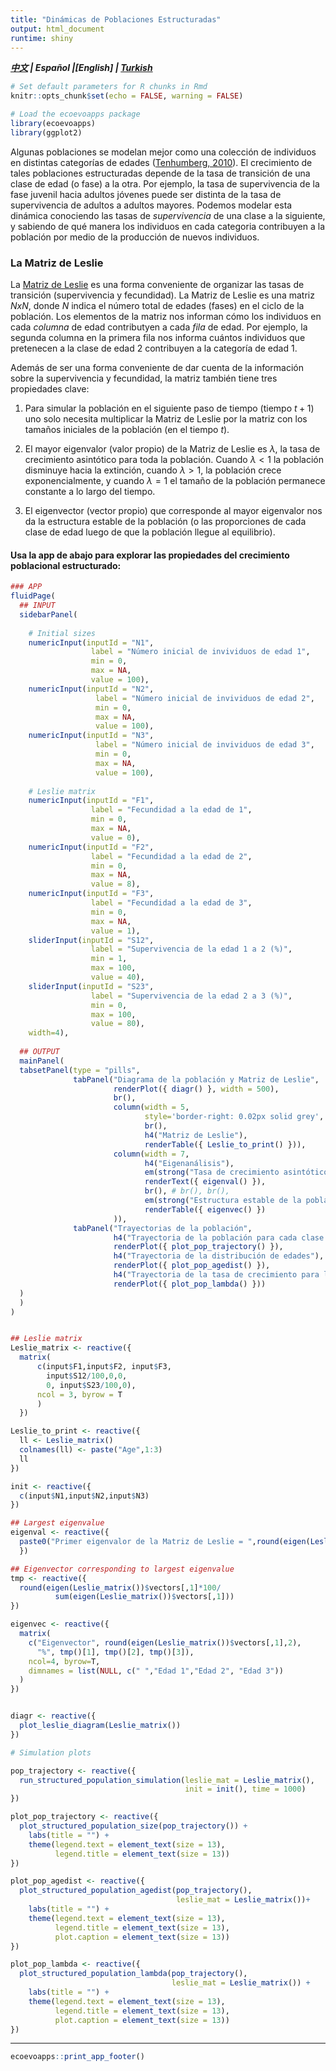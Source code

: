 ```yaml
---
title: "Dinámicas de Poblaciones Estructuradas"
output: html_document
runtime: shiny
---
```


***[中文](https://ecoevoapps.shinyapps.io/structured_population_dynamics_ch/) | Español |[English] | [Turkish](https://ecoevoapps.shinyapps.io/structured_population_dynamics_tr/) ***

```r
# Set default parameters for R chunks in Rmd
knitr::opts_chunk$set(echo = FALSE, warning = FALSE)

# Load the ecoevoapps package
library(ecoevoapps)
library(ggplot2)
```

Algunas poblaciones se modelan mejor como una colección de individuos en distintas categorías de edades ([Tenhumberg, 2010](https://www.nature.com/scitable/knowledge/library/ignoring-population-structure-can-lead-to-erroneous-15128671/)). El crecimiento de tales poblaciones estructuradas depende de la tasa de transición de una clase de edad (o fase) a la otra. Por ejemplo, la tasa de supervivencia de la fase juvenil hacia adultos jóvenes puede ser distinta de la tasa de supervivencia de adultos a adultos mayores. Podemos modelar esta dinámica conociendo las tasas de *supervivencia* de una clase a la siguiente, y sabiendo de qué manera los individuos en cada categoria contribuyen a la población por medio de la producción de nuevos individuos.

### La Matriz de Leslie

La [Matriz de Leslie](https://en.wikipedia.org/wiki/Leslie_matrix) es una forma conveniente de organizar las tasas de transición (supervivencia y fecundidad). La Matriz de Leslie es una matriz $NxN$, donde $N$ indica el número total de edades (fases) en el ciclo de la población. Los elementos de la matriz nos informan cómo los individuos en cada *columna* de edad contributyen a cada *fila* de edad. Por ejemplo, la segunda columna en la primera fila nos informa cuántos individuos que pretenecen a la clase de edad 2 contribuyen a la categoría de edad 1. 

Además de ser una forma conveniente de dar cuenta de la información sobre la supervivencia y fecundidad, la matriz también tiene tres propiedades clave:

1. Para simular la población en el siguiente paso de tiempo (tiempo $t+1$) uno solo necesita multiplicar la Matriz de Leslie por la matriz con los tamaños iniciales de la población (en el tiempo $t$).

2. El mayor eigenvalor (valor propio) de la Matriz de Leslie es $\lambda$, la tasa de crecimiento asintótico para toda la población. Cuando $\lambda < 1$ la población disminuye hacia la extinción, cuando $\lambda > 1$, la población crece exponencialmente, y cuando $\lambda = 1$ el tamaño de la población permanece constante a lo largo del tiempo. 

3. El eigenvector (vector propio) que corresponde al mayor eigenvalor nos da la estructura estable de la población (o las proporciones de cada clase de edad luego de que la población llegue al equilibrio).

#### Usa la app de abajo para explorar las propiedades del crecimiento poblacional estructurado:

```r

### APP
fluidPage(
  ## INPUT
  sidebarPanel(
      
    # Initial sizes
    numericInput(inputId = "N1",
                  label = "Número inicial de invividuos de edad 1",
                  min = 0,
                  max = NA,
                  value = 100),
    numericInput(inputId = "N2",
                   label = "Número inicial de invividuos de edad 2",
                   min = 0,
                   max = NA,
                   value = 100),
    numericInput(inputId = "N3",
                   label = "Número inicial de invividuos de edad 3",
                   min = 0,
                   max = NA,
                   value = 100),
      
    # Leslie matrix
    numericInput(inputId = "F1",
                  label = "Fecundidad a la edad de 1",
                  min = 0,
                  max = NA,
                  value = 0),
    numericInput(inputId = "F2",
                  label = "Fecundidad a la edad de 2",
                  min = 0,
                  max = NA,
                  value = 8),          
    numericInput(inputId = "F3",
                  label = "Fecundidad a la edad de 3",
                  min = 0,
                  max = NA,
                  value = 1),
    sliderInput(inputId = "S12",
                  label = "Supervivencia de la edad 1 a 2 (%)",
                  min = 1,
                  max = 100,
                  value = 40),
    sliderInput(inputId = "S23",
                  label = "Supervivencia de la edad 2 a 3 (%)",
                  min = 0,
                  max = 100,
                  value = 80),
    width=4),
  
  ## OUTPUT
  mainPanel(
  tabsetPanel(type = "pills",
              tabPanel("Diagrama de la población y Matriz de Leslie",
                       renderPlot({ diagr() }, width = 500),
                       br(),
                       column(width = 5,
                              style='border-right: 0.02px solid grey',
                              br(),
                              h4("Matriz de Leslie"),
                              renderTable({ Leslie_to_print() })),
                       column(width = 7,
                              h4("Eigenanálisis"),
                              em(strong("Tasa de crecimiento asintótico (lambda)")),
                              renderText({ eigenval() }),
                              br(), # br(), br(),
                              em(strong("Estructura estable de la población")),
                              renderTable({ eigenvec() })
                       )),
              tabPanel("Trayectorias de la población",
                       h4("Trayectoria de la población para cada clase de edad"),
                       renderPlot({ plot_pop_trajectory() }),
                       h4("Trayectoria de la distribución de edades"),
                       renderPlot({ plot_pop_agedist() }),
                       h4("Trayectoria de la tasa de crecimiento para la población total"),
                       renderPlot({ plot_pop_lambda() }))
  )
  )
)


## Leslie matrix
Leslie_matrix <- reactive({
  matrix(
      c(input$F1,input$F2, input$F3,
        input$S12/100,0,0,
        0, input$S23/100,0),
      ncol = 3, byrow = T
      )
  })

Leslie_to_print <- reactive({
  ll <- Leslie_matrix()
  colnames(ll) <- paste("Age",1:3)
  ll
})

init <- reactive({
  c(input$N1,input$N2,input$N3)
})

## Largest eigenvalue
eigenval <- reactive({
  paste0("Primer eigenvalor de la Matriz de Leslie = ",round(eigen(Leslie_matrix())$values,2)[1])
  })

## Eigenvector corresponding to largest eigenvalue
tmp <- reactive({
  round(eigen(Leslie_matrix())$vectors[,1]*100/
          sum(eigen(Leslie_matrix())$vectors[,1]))
})

eigenvec <- reactive({
  matrix(
    c("Eigenvector", round(eigen(Leslie_matrix())$vectors[,1],2),
      "%", tmp()[1], tmp()[2], tmp()[3]),
    ncol=4, byrow=T,
    dimnames = list(NULL, c(" ","Edad 1","Edad 2", "Edad 3"))
  )
})


diagr <- reactive({ 
  plot_leslie_diagram(Leslie_matrix())
})

# Simulation plots

pop_trajectory <- reactive({
  run_structured_population_simulation(leslie_mat = Leslie_matrix(), 
                                       init = init(), time = 1000)
})

plot_pop_trajectory <- reactive({
  plot_structured_population_size(pop_trajectory()) +
    labs(title = "") +
    theme(legend.text = element_text(size = 13),
          legend.title = element_text(size = 13))
})

plot_pop_agedist <- reactive({
  plot_structured_population_agedist(pop_trajectory(), 
                                     leslie_mat = Leslie_matrix())+
    labs(title = "") +
    theme(legend.text = element_text(size = 13),
          legend.title = element_text(size = 13),
          plot.caption = element_text(size = 13))
})

plot_pop_lambda <- reactive({
  plot_structured_population_lambda(pop_trajectory(), 
                                    leslie_mat = Leslie_matrix()) +
    labs(title = "") +
    theme(legend.text = element_text(size = 13),
          legend.title = element_text(size = 13),
          plot.caption = element_text(size = 13))
})

```


-------------


```r
ecoevoapps::print_app_footer()
```
